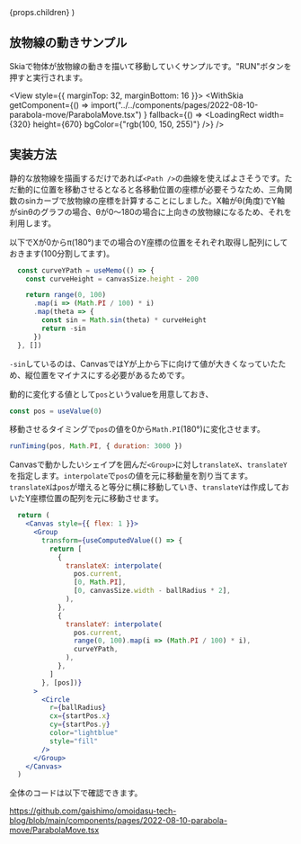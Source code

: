 

  <PostLayout headlines={headlines} meta={meta}>
    {props.children}
  </PostLayout>
)


## 放物線の動きサンプル

Skiaで物体が放物線の動きを描いて移動していくサンプルです。"RUN"ボタンを押すと実行されます。

<View style={{ marginTop: 32, marginBottom: 16 }}>
  <WithSkia
    getComponent={() =>
      import("../../components/pages/2022-08-10-parabola-move/ParabolaMove.tsx")
    }
    fallback={() => <LoadingRect width={320} height={670} bgColor={"rgb(100, 150, 255)"} />}
  />
</View>


## 実装方法

静的な放物線を描画するだけであれば`<Path />`の曲線を使えばよさそうです。ただ動的に位置を移動させるとなると各移動位置の座標が必要そうなため、三角関数のsinカーブで放物線の座標を計算することにしました。X軸がθ(角度)でY軸がsinθのグラフの場合、θが0〜180の場合に上向きの放物線になるため、それを利用します。

以下でXが0からπ(180°)までの場合のY座標の位置をそれぞれ取得し配列にしておきます(100分割してます)。
```js
  const curveYPath = useMemo(() => {
    const curveHeight = canvasSize.height - 200

    return range(0, 100)
      .map(i => (Math.PI / 100) * i)
      .map(theta => {
        const sin = Math.sin(theta) * curveHeight
        return -sin
      })
  }, [])
```

`-sin`しているのは、CanvasではYが上から下に向けて値が大きくなっていたため、縦位置をマイナスにする必要があるためです。


動的に変化する値として`pos`というvalueを用意しておき、

```js
const pos = useValue(0)
```

移動させるタイミングで`pos`の値を0から`Math.PI`(180°)に変化させます。
```js
runTiming(pos, Math.PI, { duration: 3000 })
```


Canvasで動かしたいシェイプを囲んだ`<Group>`に対し`translateX`、`translateY`を指定します。`interpolate`で`pos`の値を元に移動量を割り当てます。 `translateX`は`pos`が増えると等分に横に移動していき、`translateY`は作成しておいたY座標位置の配列を元に移動させます。

```jsx
  return (
    <Canvas style={{ flex: 1 }}>
      <Group
        transform={useComputedValue(() => {
          return [
            {
              translateX: interpolate(
                pos.current,
                [0, Math.PI],
                [0, canvasSize.width - ballRadius * 2],
              ),
            },
            {
              translateY: interpolate(
                pos.current,
                range(0, 100).map(i => (Math.PI / 100) * i),
                curveYPath,
              ),
            },
          ]
        }, [pos])}
      >
        <Circle
          r={ballRadius}
          cx={startPos.x}
          cy={startPos.y}
          color="lightblue"
          style="fill"
        />
      </Group>
    </Canvas>
  )
```

全体のコードは以下で確認できます。

https://github.com/gaishimo/omoidasu-tech-blog/blob/main/components/pages/2022-08-10-parabola-move/ParabolaMove.tsx


